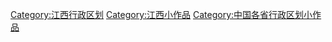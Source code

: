 {{Hiddencat}}
[[Category:江西行政区划|Category:江西行政区划]]
[[Category:江西小作品|Category:江西小作品]]
[[Category:中国各省行政区划小作品|Category:中国各省行政区划小作品]]